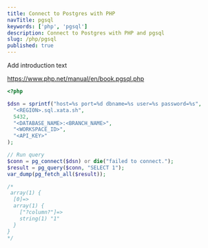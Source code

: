 ```yaml
---
title: Connect to Postgres with PHP
navTitle: pgsql
keywords: ['php', 'pgsql']
description: Connect to Postgres with PHP and pgsql
slug: /php/pgsql
published: true
---
```


Add introduction text

https://www.php.net/manual/en/book.pgsql.php

```php
<?php

$dsn = sprintf("host=%s port=%d dbname=%s user=%s password=%s",
  "<REGION>.sql.xata.sh",
  5432,
  "<DATABASE_NAME>:<BRANCH_NAME>",
  "<WORKSPACE_ID>",
  "<API_KEY>"
);

// Run query
$conn = pg_connect($dsn) or die("failed to connect.");
$result = pg_query($conn, "SELECT 1");
var_dump(pg_fetch_all($result));

/*
 array(1) {
  [0]=>
  array(1) {
    ["?column?"]=>
    string(1) "1"
  }
}
*/
```
